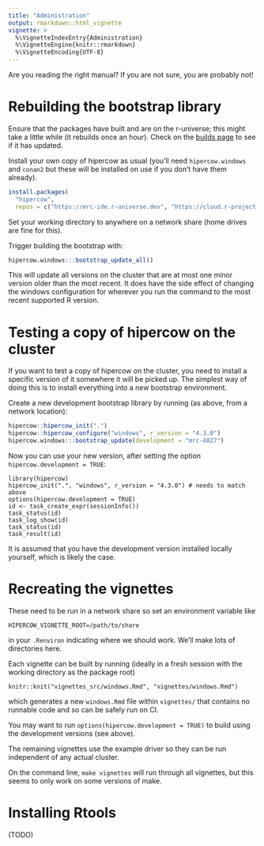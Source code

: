 ```yaml
---
title: "Administration"
output: rmarkdown::html_vignette
vignette: >
  %\VignetteIndexEntry{Administration}
  %\VignetteEngine{knitr::rmarkdown}
  %\VignetteEncoding{UTF-8}
---
```


Are you reading the right manual?  If you are not sure, you are probably not!

# Rebuilding the bootstrap library

Ensure that the packages have built and are on the r-universe; this might take a little while (it rebuilds once an hour). Check on the [builds page](https://mrc-ide.r-universe.dev/builds) to see if it has updated.

Install your own copy of hipercow as usual (you'll need `hipercow.windows` and `conan2` but these will be installed on use if you don't have them already).

```r
install.packages(
  "hipercow",
  repos = c("https://mrc-ide.r-universe.dev", "https://cloud.r-project.org"))
```

Set your working directory to anywhere on a network share (home drives are fine for this).

Trigger building the bootstrap with:

```r
hipercow.windows:::bootstrap_update_all()
```

This will update all versions on the cluster that are at most one minor version older than the most recent.  It does have the side effect of changing the windows configuration for wherever you run the command to the most recent supported R version.

# Testing a copy of hipercow on the cluster

If you want to test a copy of hipercow on the cluster, you need to install a specific version of it somewhere it will be picked up.  The simplest way of doing this is to install everything into a new bootstrap environment.

Create a new development bootstrap library by running (as above, from a network location):

```r
hipercow::hipercow_init(".")
hipercow::hipercow_configure("windows", r_version = "4.3.0")
hipercow.windows:::bootstrap_update(development = "mrc-4827")
```

Now you can use your new version, after setting the option `hipercow.development = TRUE`:

```
library(hipercow)
hipercow_init(".", "windows", r_version = "4.3.0") # needs to match above
options(hipercow.development = TRUE)
id <- task_create_expr(sessionInfo())
task_status(id)
task_log_show(id)
task_status(id)
task_result(id)
```

It is assumed that you have the development version installed locally yourself, which is likely the case.

# Recreating the vignettes

These need to be run in a network share so set an environment variable like

```
HIPERCOW_VIGNETTE_ROOT=/path/to/share
```

in your `.Renviron` indicating where we should work.  We'll make lots of directories here.

Each vignette can be built by running (ideally in a fresh session with the working directory as the package root)

```
knitr::knit("vignettes_src/windows.Rmd", "vignettes/windows.Rmd")
```

which generates a new `windows.Rmd` file within `vignettes/` that contains no runnable code and so can be safely run on CI.

You may want to run `options(hipercow.development = TRUE)` to build using the development versions (see above).

The remaining vignettes use the example driver so they can be run independent of any actual cluster.

On the command line, `make vignettes` will run through all vignettes, but this seems to only work on some versions of make.

# Installing Rtools

(TODO)
